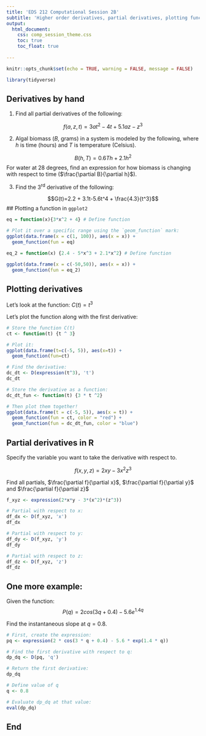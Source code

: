 ```yaml
---
title: 'EDS 212 Computational Session 2B'
subtitle: 'Higher order derivatives, partial derivatives, plotting functions in ggplot'
output: 
  html_document:
    css: comp_session_theme.css
    toc: true
    toc_float: true
  
---
```


```r
knitr::opts_chunk$set(echo = TRUE, warning = FALSE, message = FALSE)
```

```r
library(tidyverse)
```

## Derivatives by hand

1. Find all partial derivatives of the following: 

$$f(a, z, t)=3at^2-4t+5.1az-z^3$$

2. Algal biomass ($B$, grams) in a system is modeled by the following, where $h$ is time (hours) and $T$ is temperature (Celsius). 

$$B(h, T)=0.6Th+2.1h^2$$
For water at 28 degrees, find an expression for how biomass is changing with respect to time ($\frac{\partial B}{\partial h}$). 

3. Find the 3^rd^ derivative of the following: 

$$G(t)=2.2 + 3.1t-5.6t^4 + \frac{4.3}{t^3}$$
## Plotting a function in `ggplot2`

```r
eq = function(x){3*x^2 + 4} # Define function

# Plot it over a specific range using the `geom_function` mark: 
ggplot(data.frame(x = c(1, 100)), aes(x = x)) + 
  geom_function(fun = eq)

```

```r
eq_2 = function(x) {2.4 - 5*x^3 + 2.1*x^2} # Define function

ggplot(data.frame(x = c(-50,50)), aes(x = x)) + 
  geom_function(fun = eq_2)
```

## Plotting derivatives

Let's look at the function: $C(t)=t^3$

Let's plot the function along with the first derivative: 

```r
# Store the function C(t)
ct <- function(t) {t ^ 3}

# Plot it:
ggplot(data.frame(t=c(-5, 5)), aes(x=t)) + 
  geom_function(fun=ct)

# Find the derivative:
dc_dt <- D(expression(t^3), 't')
dc_dt

# Store the derivative as a function:
dc_dt_fun <- function(t) {3 * t ^2}

# Then plot them together! 
ggplot(data.frame(t = c(-5, 5)), aes(x = t)) + 
  geom_function(fun = ct, color = "red") +
  geom_function(fun = dc_dt_fun, color = "blue")
```

## Partial derivatives in R

Specify the variable you want to take the derivative with respect to. 

$$f(x,y,z)=2xy-3x^2z^3$$

Find all partials, $\frac{\partial f}{\partial x}$, $\frac{\partial f}{\partial y}$ and $\frac{\partial f}{\partial z}$

```r
f_xyz <- expression(2*x*y - 3*(x^2)*(z^3))

# Partial with respect to x: 
df_dx <- D(f_xyz, 'x')
df_dx

# Partial with respect to y: 
df_dy <- D(f_xyz, 'y')
df_dy

# Partial with respect to z: 
df_dz <- D(f_xyz, 'z')
df_dz
```

## One more example:

Given the function: $$P(q)=2cos(3q+0.4)-5.6e^{1.4q}$$ 

Find the instantaneous slope at $q = 0.8$.

```r
# First, create the expression: 
pq <- expression(2 * cos(3 * q + 0.4) - 5.6 * exp(1.4 * q))

# Find the first derivative with respect to q:
dp_dq <- D(pq, 'q')

# Return the first derivative:
dp_dq

# Define value of q
q <- 0.8

# Evaluate dp_dq at that value: 
eval(dp_dq)
```

## End {-}
